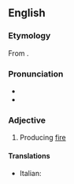 ==English==

===Etymology===
From {{bor|en|la|ignifer}}.

===Pronunciation===
* {{IPA|en|/ɪɡˈnɪfəɹəs/}}
* {{audio|en|LL-Q1860 (eng)-Vealhurl-igniferous.wav|Audio (southern England)}}

===Adjective===
{{en-adj}}

# {{lb|en|rare}} Producing [[fire]]
#: {{syn|en|flammiferous}}
#: {{parasyn|en|fire-breathing|flammivomous}}

====Translations====
{{trans-top|producing fire}}
* Italian: {{t|it|ignifero}}
{{trans-mid}}
{{trans-bottom}}

{{C|en|Fire}}